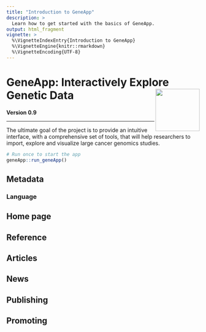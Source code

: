 ```yaml
---
title: "Introduction to GeneApp"
description: >
  Learn how to get started with the basics of GeneApp.
output: html_fragment
vignette: >
  %\VignetteIndexEntry{Introduction to GeneApp}
  %\VignetteEngine{knitr::rmarkdown}
  %\VignetteEncoding{UTF-8}
---
```


# GeneApp: Interactively Explore Genetic Data <img src = "img/logo1.jpg" align = "right" style = "width: 115px; height: 110px;"/>
**Version 0.9**

---

The ultimate goal of the project is to provide an intuitive interface, with a comprehensive set of tools, 
that will help researchers to import, explore and visualize large cancer genomics studies. \

```r
# Run once to start the app
geneApp::run_geneApp()
```



## Metadata



### Language


## Home page



## Reference



## Articles



## News

## Publishing



## Promoting


